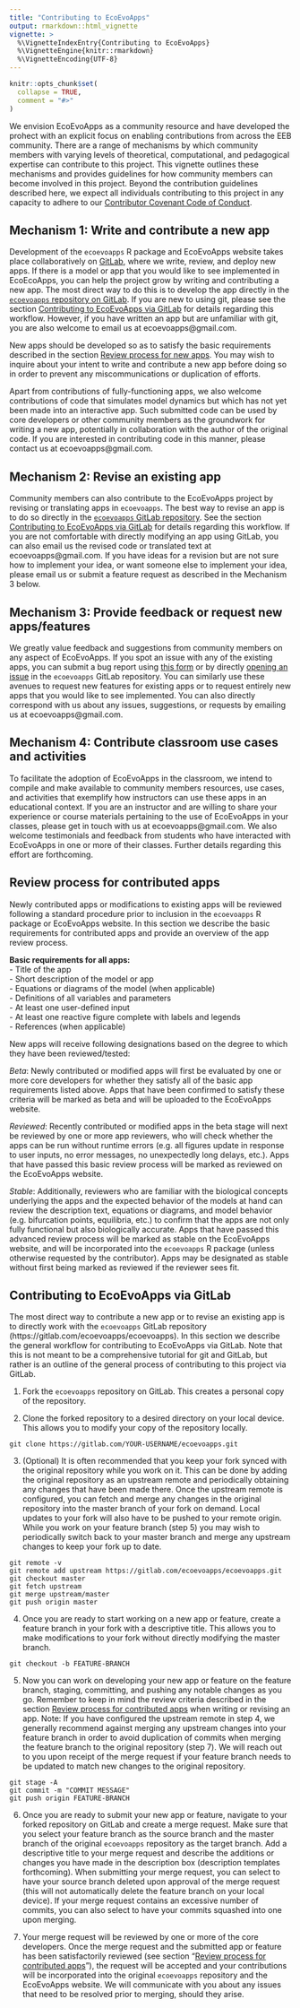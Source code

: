 ```yaml
---
title: "Contributing to EcoEvoApps"
output: rmarkdown::html_vignette
vignette: >
  %\VignetteIndexEntry{Contributing to EcoEvoApps}
  %\VignetteEngine{knitr::rmarkdown}
  %\VignetteEncoding{UTF-8}
---
```


```r
knitr::opts_chunk$set(
  collapse = TRUE,
  comment = "#>"
)
```

We envision EcoEvoApps as a community resource and have  developed the prohect with an explicit focus on enabling contributions from across the EEB community. There are a range of mechanisms by which community members with varying levels of theoretical, computational, and pedagogical expertise can contribute to this project. This vignette outlines these mechanisms and provides guidelines for how community members can become involved in this project. Beyond the contribution guidelines described here, we expect all individuals contributing to this project in any capacity to adhere to our [Contributor Covenant Code of Conduct](https://ecoevoapps.gitlab.io/codeofconduct).

## Mechanism 1: Write and contribute a new app

Development of the `ecoevoapps` R package and EcoEvoApps website takes place collaboratively on [GitLab](https://gitlab.com), where we write, review, and deploy new apps. If there is a model or app that you would like to see implemented in EcoEcoApps, you can help the project grow by writing and contributing a new app. The most direct way to do this is to develop the app directly in the [`ecoevoapps` repository on GitLab](https://gitlab.com/ecoevoapps/ecoevoapps). If you are new to using git, please see the section [Contributing to EcoEvoApps via GitLab](#gitlab-inst) for details regarding this workflow. However, if you have written an app but are unfamiliar with git, you are also welcome to email us at ecoevoapps@gmail.com. 

New apps should be developed so as to satisfy the basic  requirements described in the section [Review process for new apps](#review). You may wish to inquire about your intent to write and contribute a new app before doing so in order to prevent any miscommunications or duplication of efforts.

Apart from contributions of fully-functioning apps, we also welcome contributions of code that simulates model dynamics but which has not yet been made into an interactive app. Such submitted code can be used by core developers or other community members as the groundwork for writing a new app, potentially in collaboration with the author of the original code. If you are interested in contributing code in this manner, please contact us at ecoevoapps@gmail.com.


## Mechanism 2: Revise an existing app

Community members can also contribute to the EcoEvoApps project by revising or translating apps in `ecoevoapps`. The best way to revise an app is to do so directly in the [`ecoevoapps` GitLab repository](https://gitlab.com/ecoevoapps/ecoevoapps). See the section [Contributing to EcoEvoApps via GitLab](#gitlab-inst) for details regarding this workflow. If you are not comfortable with directly modifying an app using GitLab, you can also email us the revised code or translated text at ecoevoapps@gmail.com. If you have ideas for a revision but are not sure how to implement your idea, or want someone else to implement your idea, please email us or submit a feature request as described in the Mechanism 3 below.

## Mechanism 3: Provide feedback or request new apps/features

We greatly value feedback and suggestions from community members on any aspect of EcoEvoApps. If you spot an issue with any of the existing apps, you can submit a bug report using [this form](https://forms.gle/M483PXy1AVAYB9oq5) or by directly [opening an issue](https://gitlab.com/ecoevoapps/ecoevoapps/-/issues) in the `ecoevoapps` GitLab repository. You can similarly use these avenues to request new features for existing apps or to request entirely new apps that you would like to see implemented. You can also directly correspond with us about any issues, suggestions, or requests by emailing us at ecoevoapps@gmail.com.


## Mechanism 4: Contribute classroom use cases and activities 
To facilitate the adoption of EcoEvoApps in the classroom, we intend to compile and make available to community members resources, use cases, and activities that exemplify how instructors can use these apps in an educational context. If you are an instructor and are willing to share your experience or course materials pertaining to the use of EcoEvoApps in your classes, please get in touch with us at ecoevoapps@gmail.com. We also welcome testimonials and feedback from students who have interacted with EcoEvoApps in one or more of their classes. Further details regarding this effort are forthcoming.

## Review process for contributed apps {#review}
Newly contributed apps or modifications to existing apps will be reviewed following a standard procedure prior to inclusion in the `ecoevoapps` R package or EcoEvoApps website. In this section we describe the basic requirements for contributed apps and provide an overview of the app review process.

**Basic requirements for all apps:**  
- Title of the app  
- Short description of the model or app  
- Equations or diagrams of the model (when applicable)  
- Definitions of all variables and parameters  
- At least one user-defined input  
- At least one reactive figure complete with labels and legends  
- References (when applicable)

New apps will receive following designations based on the degree to which they have been reviewed/tested:  

*Beta*: Newly contributed or modified apps will first be evaluated by one or more core developers for whether they satisfy all of the basic app requirements listed above. Apps that have been confirmed to satisfy these criteria will be marked as beta and will be uploaded to the EcoEvoApps website.

*Reviewed*: Recently contributed or modified apps in the beta stage will next be reviewed by one or more app reviewers, who will check whether the apps can be run without runtime errors (e.g. all figures update in response to user inputs, no error messages, no unexpectedly long delays, etc.). Apps that have passed this basic review process will be marked as reviewed on the EcoEvoApps website. 

*Stable*: Additionally, reviewers who are familiar with the biological concepts underlying the apps and the expected behavior of the models at hand can review the description text, equations or diagrams, and model behavior (e.g. bifurcation points, equilibria, etc.) to confirm that the apps are not only fully functional but also biologically accurate. Apps that have passed this advanced review process will be marked as stable on the EcoEvoApps website, and will be incorporated into the `ecoevoapps` R package (unless otherwise requested by the contributor). Apps may be designated as stable without first being marked as reviewed if the reviewer sees fit.

## Contributing to EcoEvoApps via GitLab {#gitlab-inst}

The most direct way to contribute a new app or to revise an existing app is to directly work with the `ecoevoapps` GitLab repository (https://gitlab.com/ecoevoapps/ecoevoapps). In this section we describe the general workflow for contributing to EcoEvoApps via GitLab. Note that this is not meant to be a comprehensive tutorial for git and GitLab, but rather is an outline of the general process of contributing to this project via GitLab.

1. Fork the `ecoevoapps` repository on GitLab. This creates a personal copy of the repository.


2. Clone the forked repository to a desired directory on your local device. This allows you to modify your copy of the repository locally.

```git clone https://gitlab.com/YOUR-USERNAME/ecoevoapps.git```


3. (Optional) It is often recommended that you keep your fork synced with the original repository while you work on it. This can be done by adding the original repository as an upstream remote and periodically obtaining any changes that have been made there. Once the upstream remote is configured, you can fetch and merge any changes in the original repository into the master branch of your fork on demand. Local updates to your fork will also have to be pushed to your remote origin. While you work on your feature branch (step 5) you may wish to periodically switch back to your master branch and merge any upstream changes to keep your fork up to date.

```
git remote -v
git remote add upstream https://gitlab.com/ecoevoapps/ecoevoapps.git
git checkout master
git fetch upstream
git merge upstream/master
git push origin master
```


4. Once you are ready to start working on a new app or feature, create a feature branch in your fork with a descriptive title. This allows you to make modifications to your fork without directly modifying the master branch.

```git checkout -b FEATURE-BRANCH```


5. Now you can work on developing your new app or feature on the feature branch, staging, committing, and pushing any notable changes as you go. Remember to keep in mind the review criteria described in the section [Review process for contributed apps](#review) when writing or revising an app. Note: If you have configured the upstream remote in step 4, we generally recommend against merging any upstream changes into your feature branch in order to avoid duplication of commits when merging the feature branch to the original repository (step 7). We will reach out to you upon receipt of the merge request if your feature branch needs to be updated to match new changes to the original repository.

```
git stage -A
git commit -m "COMMIT MESSAGE"
git push origin FEATURE-BRANCH
```


6. Once you are ready to submit your new app or feature, navigate to your forked repository on GitLab and create a merge request. Make sure that you select your feature branch as the source branch and the master branch of the original `ecoevoapps` repository as the target branch. Add a descriptive title to your merge request and describe the additions or changes you have made in the description box (description templates forthcoming). When submitting your merge request, you can select to have your source branch deleted upon approval of the merge request (this will not automatically delete the feature branch on your local device). If your merge request contains an excessive number of commits, you can also select to have your commits squashed into one upon merging.


7. Your merge request will be reviewed by one or more of the core developers. Once the merge request and the submitted app or feature has been satisfactorily reviewed (see section "[Review process for contributed apps](#review)"), the request will be accepted and your contributions will be incorporated into the original `ecoevoapps` repository and the EcoEvoApps website. We will communicate with you about any issues that need to be resolved prior to merging, should they arise.




